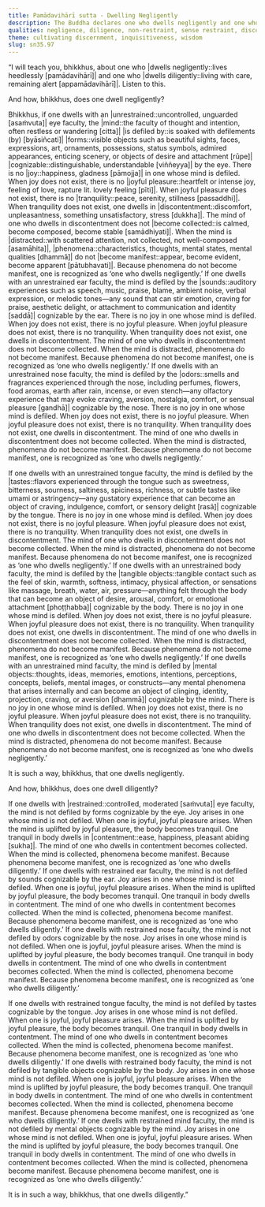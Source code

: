 ```yaml
---
title: Pamādavihārī sutta - Dwelling Negligently
description: The Buddha declares one who dwells negligently and one who dwells diligently through a sequence of arising mental states starting with non-restraint or restraint over the six sense bases.
qualities: negligence, diligence, non-restraint, sense restraint, discontentment, contentment, distraction, collectedness, tranquility, joyful pleasure, joy
theme: cultivating discernment, inquisitiveness, wisdom
slug: sn35.97
---
```


“I will teach you, bhikkhus, about one who |dwells negligently::lives heedlessly [pamādavihārī]| and one who |dwells diligently::living with care, remaining alert [appamādavihārī]|. Listen to this.

And how, bhikkhus, does one dwell negligently?

Bhikkhus, if one dwells with an |unrestrained::uncontrolled, unguarded [asaṁvuta]| eye faculty, the |mind::the faculty of thought and intention, often restless or wandering [citta]| |is defiled by::is soaked with defilements (by) [byāsiñcati]| |forms::visible objects such as beautiful sights, faces, expressions, art, ornaments, possessions, status symbols, admired appearances, enticing scenery, or objects of desire and attachment [rūpe]| |cognizable::distinguishable, understandable [viññeyya]| by the eye. There is no |joy::happiness, gladness [pāmojja]| in one whose mind is defiled. When joy does not exist, there is no |joyful pleasure::heartfelt or intense joy, feeling of love, rapture lit. lovely feeling [pīti]|. When joyful pleasure does not exist, there is no |tranquility::peace, serenity, stillness [passaddhi]|. When tranquility does not exist, one dwells in |discontentment::discomfort, unpleasantness, something unsatisfactory, stress [dukkha]|. The mind of one who dwells in discontentment does not |become collected::is calmed, become composed, become stable [samādhiyati]|. When the mind is |distracted::with scattered attention, not collected, not well-composed [asamāhita]|, |phenomena::characteristics, thoughts, mental states, mental qualities [dhammā]| do not |become manifest::appear, become evident, become apparent [pātubhavati]|. Because phenomena do not become manifest, one is recognized as ‘one who dwells negligently.’ <collapse>If one dwells with an unrestrained ear faculty, the mind is defiled by the |sounds::auditory experiences such as speech, music, praise, blame, ambient noise, verbal expression, or melodic tones—any sound that can stir emotion, craving for praise, aesthetic delight, or attachment to communication and identity [saddā]| cognizable by the ear. There is no joy in one whose mind is defiled. When joy does not exist, there is no joyful pleasure. When joyful pleasure does not exist, there is no tranquility. When tranquility does not exist, one dwells in discontentment. The mind of one who dwells in discontentment does not become collected. When the mind is distracted, phenomena do not become manifest. Because phenomena do not become manifest, one is recognized as ‘one who dwells negligently.’ If one dwells with an unrestrained nose faculty, the mind is defiled by the |odors::smells and fragrances experienced through the nose, including perfumes, flowers, food aromas, earth after rain, incense, or even stench—any olfactory experience that may evoke craving, aversion, nostalgia, comfort, or sensual pleasure [gandhā]| cognizable by the nose. There is no joy in one whose mind is defiled. When joy does not exist, there is no joyful pleasure. When joyful pleasure does not exist, there is no tranquility. When tranquility does not exist, one dwells in discontentment. The mind of one who dwells in discontentment does not become collected. When the mind is distracted, phenomena do not become manifest. Because phenomena do not become manifest, one is recognized as ‘one who dwells negligently.’</collapse>

If one dwells with an unrestrained tongue faculty, the mind is defiled by the |tastes::flavors experienced through the tongue such as sweetness, bitterness, sourness, saltiness, spiciness, richness, or subtle tastes like umami or astringency—any gustatory experience that can become an object of craving, indulgence, comfort, or sensory delight [rasā]| cognizable by the tongue. <collapse>There is no joy in one whose mind is defiled. When joy does not exist, there is no joyful pleasure. When joyful pleasure does not exist, there is no tranquility. When tranquility does not exist, one dwells in discontentment. The mind of one who dwells in discontentment does not become collected. When the mind is distracted, phenomena do not become manifest. Because phenomena do not become manifest,</collapse> one is recognized as ‘one who dwells negligently.’ <collapse>If one dwells with an unrestrained body faculty, the mind is defiled by the |tangible objects::tangible contact such as the feel of skin, warmth, softness, intimacy, physical affection, or sensations like massage, breath, water, air, pressure—anything felt through the body that can become an object of desire, arousal, comfort, or emotional attachment [phoṭṭhabba]| cognizable by the body. There is no joy in one whose mind is defiled. When joy does not exist, there is no joyful pleasure. When joyful pleasure does not exist, there is no tranquility. When tranquility does not exist, one dwells in discontentment. The mind of one who dwells in discontentment does not become collected. When the mind is distracted, phenomena do not become manifest. Because phenomena do not become manifest, one is recognized as ‘one who dwells negligently.’</collapse> If one dwells with an unrestrained mind faculty, the mind is defiled by |mental objects::thoughts, ideas, memories, emotions, intentions, perceptions, concepts, beliefs, mental images, or constructs—any mental phenomena that arises internally and can become an object of clinging, identity, projection, craving, or aversion [dhammā]| cognizable by the mind. There is no joy in one whose mind is defiled. When joy does not exist, there is no joyful pleasure. When joyful pleasure does not exist, there is no tranquility. When tranquility does not exist, one dwells in discontentment. The mind of one who dwells in discontentment does not become collected. When the mind is distracted, phenomena do not become manifest. Because phenomena do not become manifest, one is recognized as ‘one who dwells negligently.’

It is such a way, bhikkhus, that one dwells negligently.

And how, bhikkhus, does one dwell diligently?

If one dwells with |restrained::controlled, moderated [saṁvuta]| eye faculty, the mind is not defiled by forms cognizable by the eye. Joy arises in one whose mind is not defiled. When one is joyful, joyful pleasure arises. When the mind is uplifted by joyful pleasure, the body becomes tranquil. One tranquil in body dwells in |contentment::ease, happiness, pleasant abiding [sukha]|. The mind of one who dwells in contentment becomes collected. When the mind is collected, phenomena become manifest. Because phenomena become manifest, one is recognized as ‘one who dwells diligently.’ <collapse>If one dwells with restrained ear faculty, the mind is not defiled by sounds cognizable by the ear. Joy arises in one whose mind is not defiled. When one is joyful, joyful pleasure arises. When the mind is uplifted by joyful pleasure, the body becomes tranquil. One tranquil in body dwells in contentment. The mind of one who dwells in contentment becomes collected. When the mind is collected, phenomena become manifest. Because phenomena become manifest, one is recognized as ‘one who dwells diligently.’ If one dwells with restrained nose faculty, the mind is not defiled by odors cognizable by the nose. Joy arises in one whose mind is not defiled. When one is joyful, joyful pleasure arises. When the mind is uplifted by joyful pleasure, the body becomes tranquil. One tranquil in body dwells in contentment. The mind of one who dwells in contentment becomes collected. When the mind is collected, phenomena become manifest. Because phenomena become manifest, one is recognized as ‘one who dwells diligently.’</collapse>

If one dwells with restrained tongue faculty, the mind is not defiled by tastes cognizable by the tongue. <collapse>Joy arises in one whose mind is not defiled. When one is joyful, joyful pleasure arises. When the mind is uplifted by joyful pleasure, the body becomes tranquil. One tranquil in body dwells in contentment. The mind of one who dwells in contentment becomes collected. When the mind is collected, phenomena become manifest. Because phenomena become manifest,</collapse> one is recognized as ‘one who dwells diligently.’ <collapse>If one dwells with restrained body faculty, the mind is not defiled by tangible objects cognizable by the body. Joy arises in one whose mind is not defiled. When one is joyful, joyful pleasure arises. When the mind is uplifted by joyful pleasure, the body becomes tranquil. One tranquil in body dwells in contentment. The mind of one who dwells in contentment becomes collected. When the mind is collected, phenomena become manifest. Because phenomena become manifest, one is recognized as ‘one who dwells diligently.’</collapse> If one dwells with restrained mind faculty, the mind is not defiled by mental objects cognizable by the mind. Joy arises in one whose mind is not defiled. When one is joyful, joyful pleasure arises. When the mind is uplifted by joyful pleasure, the body becomes tranquil. One tranquil in body dwells in contentment. The mind of one who dwells in contentment becomes collected. When the mind is collected, phenomena become manifest. Because phenomena become manifest, one is recognized as ‘one who dwells diligently.’

It is in such a way, bhikkhus, that one dwells diligently.”